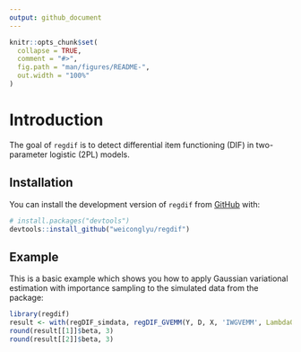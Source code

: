 ```yaml
---
output: github_document
---
```


<!-- README.md is generated from README.Rmd. Please edit that file -->

```r
knitr::opts_chunk$set(
  collapse = TRUE,
  comment = "#>",
  fig.path = "man/figures/README-",
  out.width = "100%"
)
```

# Introduction

The goal of `regdif` is to detect differential item functioning (DIF) in two-parameter logistic (2PL) models.

## Installation

You can install the development version of `regdif` from [GitHub](https://github.com/) with:

``` r
# install.packages("devtools")
devtools::install_github("weiconglyu/regdif")
```

## Example

This is a basic example which shows you how to apply Gaussian variational estimation with importance sampling to the simulated data from the package:

```r
library(regdif)
result <- with(regDIF_simdata, regDIF_GVEMM(Y, D, X, 'IWGVEMM', Lambda0 = c(0.3, 0.5)))
round(result[[1]]$beta, 3)
round(result[[2]]$beta, 3)
```
